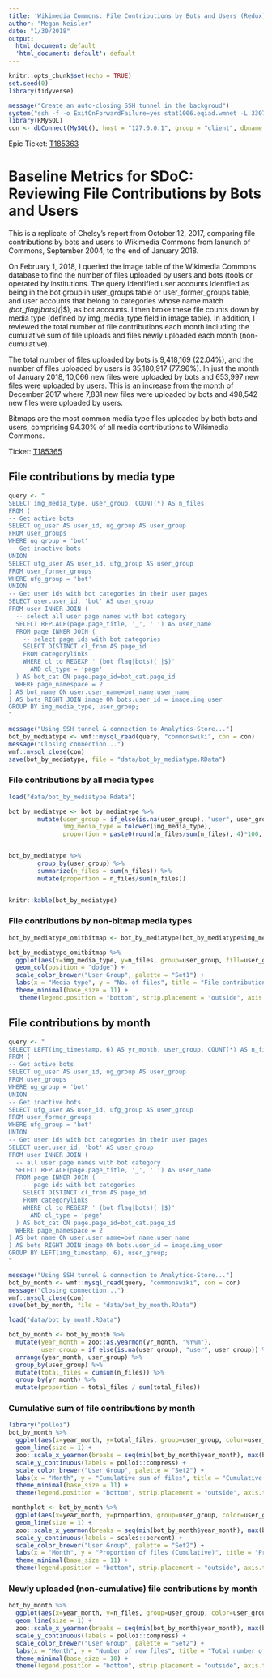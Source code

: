 ```yaml
---
title: 'Wikimedia Commons: File Contributions by Bots and Users (Redux)'
author: "Megan Neisler"
date: "1/30/2018"
output:
  html_document: default
  'html_document: default': default
---
```


```r
knitr::opts_chunk$set(echo = TRUE)
set.seed(0)
library(tidyverse)
```


```r
message("Create an auto-closing SSH tunnel in the backgroud")
system("ssh -f -o ExitOnForwardFailure=yes stat1006.eqiad.wmnet -L 3307:analytics-store.eqiad.wmnet:3306 sleep 10")
library(RMySQL)
con <- dbConnect(MySQL(), host = "127.0.0.1", group = "client", dbname = "commonswiki", port = 3307)
```

Epic Ticket: [T185363](https://phabricator.wikimedia.org/T185363)

# Baseline Metrics for SDoC: Reviewing File Contributions by Bots and Users 

This is a replicate of Chelsy's report from October 12, 2017, comparing file contributions by bots and users to Wikimedia Commons from lanunch of Commons, September 2004, to the end of January 2018.

On February 1, 2018, I queried the image table of the Wikimedia Commons database to find the number of files uploaded by users and bots (tools or operated by institutions. The query identified user accounts identfied as being in the bot group in user_groups table or user_former_groups table, and user accounts that belong to categories whose name match _(bot_flag|bots)(_|$), as bot accounts. I then broke these file counts down by media type (defined by img_media_type field in image table).  In addition, I reviewed the total number of file contributions each month including the cumulative sum of file uploads and files newly uploaded each month (non-cumulative).

The total number of files uploaded by bots is 9,418,169 (22.04%), and the number of files uploaded by users is 35,180,917 (77.96%). In just the month of January 2018, 10,066 new files were uploaded by bots and 653,997 new files were uploaded by users. This is an increase from the month of December 2017 where 7,831 new files were uploaded by bots and 498,542 new files were uploaded by users. 

Bitmaps are the most common media type files uploaded by both bots and users, comprising 94.30% of all media contributions to Wikimedia Commons.   


Ticket: [T185365](https://phabricator.wikimedia.org/T185365)


## File contributions by media type 

```r
query <- "
SELECT img_media_type, user_group, COUNT(*) AS n_files
FROM (
-- Get active bots
SELECT ug_user AS user_id, ug_group AS user_group
FROM user_groups
WHERE ug_group = 'bot'
-- Get inactive bots
UNION
SELECT ufg_user AS user_id, ufg_group AS user_group
FROM user_former_groups
WHERE ufg_group = 'bot'
UNION
-- Get user ids with bot categories in their user pages
SELECT user.user_id, 'bot' AS user_group
FROM user INNER JOIN (
  -- select all user page names with bot category
  SELECT REPLACE(page.page_title, '_', ' ') AS user_name
  FROM page INNER JOIN (
    -- select page ids with bot categories 
    SELECT DISTINCT cl_from AS page_id
    FROM categorylinks
    WHERE cl_to REGEXP '_(bot_flag|bots)(_|$)'
      AND cl_type = 'page'
  ) AS bot_cat ON page.page_id=bot_cat.page_id
  WHERE page_namespace = 2
) AS bot_name ON user.user_name=bot_name.user_name
) AS bots RIGHT JOIN image ON bots.user_id = image.img_user
GROUP BY img_media_type, user_group;
"
```


```r

message("Using SSH tunnel & connection to Analytics-Store...")
bot_by_mediatype <- wmf::mysql_read(query, "commonswiki", con = con)
message("Closing connection...")
wmf::mysql_close(con)
save(bot_by_mediatype, file = "data/bot_by_mediatype.RData")
```

### File contributions by all media types
```r
load("data/bot_by_mediatype.Rdata")

bot_by_mediatype <- bot_by_mediatype %>%
        mutate(user_group = if_else(is.na(user_group), "user", user_group),
               img_media_type = tolower(img_media_type),
               proportion = paste0(round(n_files/sum(n_files), 4)*100, "%"))


bot_by_mediatype %>%
        group_by(user_group) %>%
        summarize(n_files = sum(n_files)) %>%
        mutate(proportion = n_files/sum(n_files))


knitr::kable(bot_by_mediatype)
```

### File contributions by non-bitmap media types
```r
bot_by_mediatype_omitbitmap <- bot_by_mediatype[bot_by_mediatype$img_media_type != "bitmap",]

bot_by_mediatype_omitbitmap %>%
  ggplot(aes(x=img_media_type, y=n_files, group=user_group, fill=user_group)) +
  geom_col(position = "dodge") +
  scale_color_brewer("User Group", palette = "Set1") +
  labs(x = "Media type", y = "No. of files", title = "File contributions on Wikimedia Commons by non-bitmap media types") +
  theme_minimal(base_size = 11) +
   theme(legend.position = "bottom", strip.placement = "outside", axis.text.x = element_text(angle = 90))

```


## File contributions by month 
```r
query <- "
SELECT LEFT(img_timestamp, 6) AS yr_month, user_group, COUNT(*) AS n_files
FROM (
-- Get active bots
SELECT ug_user AS user_id, ug_group AS user_group
FROM user_groups
WHERE ug_group = 'bot'
UNION
-- Get inactive bots
SELECT ufg_user AS user_id, ufg_group AS user_group
FROM user_former_groups
WHERE ufg_group = 'bot'
UNION
-- Get user ids with bot categories in their user pages
SELECT user.user_id, 'bot' AS user_group
FROM user INNER JOIN (
  -- all user page names with bot category
  SELECT REPLACE(page.page_title, '_', ' ') AS user_name
  FROM page INNER JOIN (
    -- page ids with bot categories 
    SELECT DISTINCT cl_from AS page_id
    FROM categorylinks
    WHERE cl_to REGEXP '_(bot_flag|bots)(_|$)'
      AND cl_type = 'page'
  ) AS bot_cat ON page.page_id=bot_cat.page_id
  WHERE page_namespace = 2
) AS bot_name ON user.user_name=bot_name.user_name
) AS bots RIGHT JOIN image ON bots.user_id = image.img_user
GROUP BY LEFT(img_timestamp, 6), user_group;
"
```

```r
message("Using SSH tunnel & connection to Analytics-Store...")
bot_by_month <- wmf::mysql_read(query, "commonswiki", con = con)
message("Closing connection...")
wmf::mysql_close(con)
save(bot_by_month, file = "data/bot_by_month.RData")
```

```r
load("data/bot_by_month.RData")

bot_by_month <- bot_by_month %>%
  mutate(year_month = zoo::as.yearmon(yr_month, "%Y%m"),
         user_group = if_else(is.na(user_group), "user", user_group)) %>%
  arrange(year_month, user_group) %>%
  group_by(user_group) %>%
  mutate(total_files = cumsum(n_files)) %>%
  group_by(yr_month) %>%
  mutate(proportion = total_files / sum(total_files))
```

### Cumulative sum of file contributions by month 
```r
library("polloi")
bot_by_month %>%
  ggplot(aes(x=year_month, y=total_files, group=user_group, color=user_group)) +
  geom_line(size = 1) +
  zoo::scale_x_yearmon(breaks = seq(min(bot_by_month$year_month), max(bot_by_month$year_month), by = 1)) +
  scale_y_continuous(labels = polloi::compress) +
  scale_color_brewer("User Group", palette = "Set2") +
  labs(x = "Month", y = "Cumulative sum of files", title = "Cumulative sum of file contributions on Wikimedia Commons by users and bots") +
  theme_minimal(base_size = 11) +
  theme(legend.position = "bottom", strip.placement = "outside", axis.text.x = element_text(angle = 90))

```



```r
 monthplot <- bot_by_month %>%
  ggplot(aes(x=year_month, y=proportion, group=user_group, color=user_group)) +
  geom_line(size = 1) +
  zoo::scale_x_yearmon(breaks = seq(min(bot_by_month$year_month), max(bot_by_month$year_month), by = 1)) +
  scale_y_continuous(labels = scales::percent) +
  scale_color_brewer("User Group", palette = "Set2") +
  labs(x = "Month", y = "Proportion of files (Cumulative)", title = "Proportion of files contributions on Wikimedia Commons by bots and users") +
  theme_minimal(base_size = 11) +
  theme(legend.position = "bottom", strip.placement = "outside", axis.text.x = element_text(angle = 90))

```

### Newly uploaded (non-cumulative) file contributions by month
```r
bot_by_month %>%
  ggplot(aes(x=year_month, y=n_files, group=user_group, color=user_group)) +
  geom_line(size = 1) +
  zoo::scale_x_yearmon(breaks = seq(min(bot_by_month$year_month), max(bot_by_month$year_month), by = 1)) +
  scale_y_continuous(labels = polloi::compress) +
  scale_color_brewer("User Group", palette = "Set2") +
  labs(x = "Month", y = "Number of new files", title = "Total number of newly uploaded files on Wikimedia Commons by users and bots") +
  theme_minimal(base_size = 10) +
  theme(legend.position = "bottom", strip.placement = "outside", axis.text.x = element_text(angle = 90))
```



